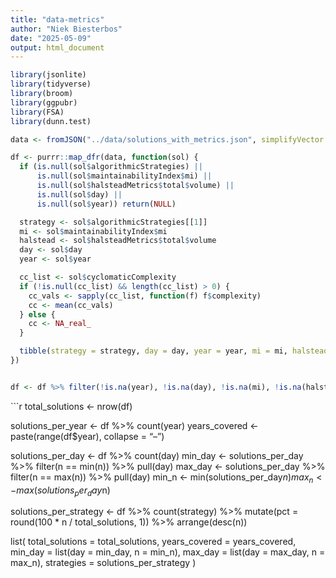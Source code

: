 ```yaml
---
title: "data-metrics"
author: "Niek Biesterbos"
date: "2025-05-09"
output: html_document
---
```


```r
library(jsonlite)
library(tidyverse)
library(broom)
library(ggpubr)
library(FSA)
library(dunn.test)

data <- fromJSON("../data/solutions_with_metrics.json", simplifyVector = FALSE)

df <- purrr::map_dfr(data, function(sol) {
  if (is.null(sol$algorithmicStrategies) || 
      is.null(sol$maintainabilityIndex$mi) ||
      is.null(sol$halsteadMetrics$total$volume) ||
      is.null(sol$day) ||
      is.null(sol$year)) return(NULL)

  strategy <- sol$algorithmicStrategies[[1]]
  mi <- sol$maintainabilityIndex$mi
  halstead <- sol$halsteadMetrics$total$volume
  day <- sol$day
  year <- sol$year

  cc_list <- sol$cyclomaticComplexity
  if (!is.null(cc_list) && length(cc_list) > 0) {
    cc_vals <- sapply(cc_list, function(f) f$complexity)
    cc <- mean(cc_vals)
  } else {
    cc <- NA_real_
  }

  tibble(strategy = strategy, day = day, year = year, mi = mi, halstead = halstead, cc = cc)
})


df <- df %>% filter(!is.na(year), !is.na(day), !is.na(mi), !is.na(halstead), !is.na(cc))
```

```r
total_solutions <- nrow(df)

solutions_per_year <- df %>% count(year)
years_covered <- paste(range(df$year), collapse = "–")

solutions_per_day <- df %>% count(day)
min_day <- solutions_per_day %>% filter(n == min(n)) %>% pull(day)
max_day <- solutions_per_day %>% filter(n == max(n)) %>% pull(day)
min_n <- min(solutions_per_day$n)
max_n <- max(solutions_per_day$n)

solutions_per_strategy <- df %>%
  count(strategy) %>%
  mutate(pct = round(100 * n / total_solutions, 1)) %>%
  arrange(desc(n))

list(
  total_solutions = total_solutions,
  years_covered = years_covered,
  min_day = list(day = min_day, n = min_n),
  max_day = list(day = max_day, n = max_n),
  strategies = solutions_per_strategy
)

